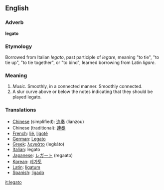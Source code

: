==English==

===Adverb===
'''legato'''

===Etymology===

Borrowed from Italian ''legato'', past participle of ''legare'', meaning "to tie", "to tie up", "to tie together", or "to bind", learned borrowing from Latin ''ligare''.

===Meaning===
#''Music.'' Smoothly, in a connected manner.  Smoothly connected.
#A slur curve above or below the notes indicating that they should be played legato.

===Translations===

*[[Chinese]] (simplified): [[连奏]] (lianzou)
*Chinese (traditional): [[連奏]]
*[[French]]: [[lié]], [[ligoté]]
*[[German]]: [[Legato]]
*[[Greek]]: [[λεγκάτο]] (legkáto)
*[[Italian]]: legato
*[[Japanese]]: [[レガート]] (regaato)
*[[Korean]]: [[레가토]]
*[[Latin]]: [[ligatum]]
*[[Spanish]]: [[ligado]]

[[it:legato]]